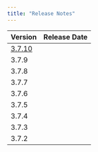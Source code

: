 ```yaml
---
title: "Release Notes"
---
```


| Version | Release Date | 
| ------- | ------------ | 
| [3.7.10](10_3710_rel_notes)  |  |
| 3.7.9 | |
| 3.7.8 | |
| 3.7.7 | |
| 3.7.6 | |
| 3.7.5 | |
| 3.7.4 | |
| 3.7.3 | |
| 3.7.2 | |

